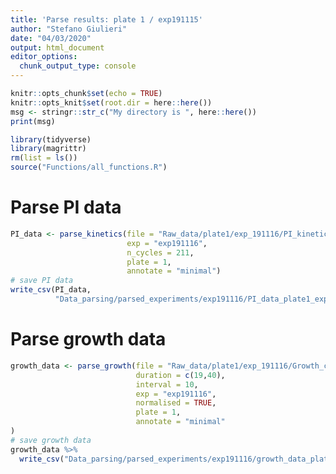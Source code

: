 ```yaml
---
title: 'Parse results: plate 1 / exp191115'
author: "Stefano Giulieri"
date: "04/03/2020"
output: html_document
editor_options: 
  chunk_output_type: console
---
```


```r
knitr::opts_chunk$set(echo = TRUE)
knitr::opts_knit$set(root.dir = here::here())
msg <- stringr::str_c("My directory is ", here::here())
print(msg)
```

```r
library(tidyverse)
library(magrittr)
rm(list = ls())
source("Functions/all_functions.R")
```

# Parse PI data

```r
PI_data <- parse_kinetics(file = "Raw_data/plate1/exp_191116/PI_kinetics/Vananz plate 1 191116 HeLa 40000 real time cell death assay n2.xlsx",
                          exp = "exp191116",
                          n_cycles = 211,
                          plate = 1,
                          annotate = "minimal")
# save PI data
write_csv(PI_data,
          "Data_parsing/parsed_experiments/exp191116/PI_data_plate1_exp191116.csv")
```


# Parse growth data

```r
growth_data <- parse_growth(file = "Raw_data/plate1/exp_191116/Growth_curves/191116 plate 1 n2 VANANZ diluted for HeLa 40000 cells death real time.xlsx",
                            duration = c(19,40),
                            interval = 10,
                            exp = "exp191116",
                            normalised = TRUE,
                            plate = 1,
                            annotate = "minimal"
)
# save growth data
growth_data %>%
  write_csv("Data_parsing/parsed_experiments/exp191116/growth_data_plate1_exp191116.csv")
```